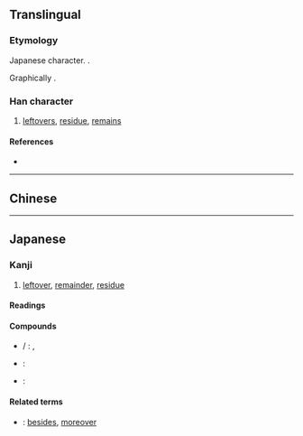 {{character info/new}}
{{also|剩}}
==Translingual==
{{ja-forms|剰|[[剩]]|[[剩]]}}

===Etymology===
Japanese {{w|shinjitai}} character. {{Han simp|剩|f=乘|t=乗}}.

Graphically {{Han compound|乗|刀|alt2=刂}}.

===Han character===
{{Han char|rn=18|rad=刀|as=09|sn=11|four=|canj=HTLN|ids=⿰乗刂}}

# [[leftovers]], [[residue]], [[remains]]

====References====
* {{Han ref|kx=0142.281|dkj=02107|dj=0323.010|hdz=10350.091|uh=5270|ud=21104}}

----

==Chinese==
{{zh-see|剩|v}}

----

==Japanese==
{{ja-kanji forms|剰|剩}}

===Kanji===
{{ja-kanji|grade=c|rs=刀09|kyu=剩}}

# [[leftover]], [[remainder]], [[residue]]

====Readings====
{{ja-readings
|goon=じょう
|kanon=しょう
|kun=あま-る, あまり, あまつさ-え
}}

====Compounds====

* {{ja-r|余剰|よじょう}}/ {{ja-r|剰余|じょうよ}}: {{l|en|remainder}}, {{l|en|surplus}}
* {{ja-r|過剰|かじょう}}: {{l|en|excess}}
* {{ja-r|剰余金|じょうよきん}}: {{l|en|balance}}

====Related terms====
* {{ja-r|剰え|あまつさえ}}: [[besides]], [[moreover]]